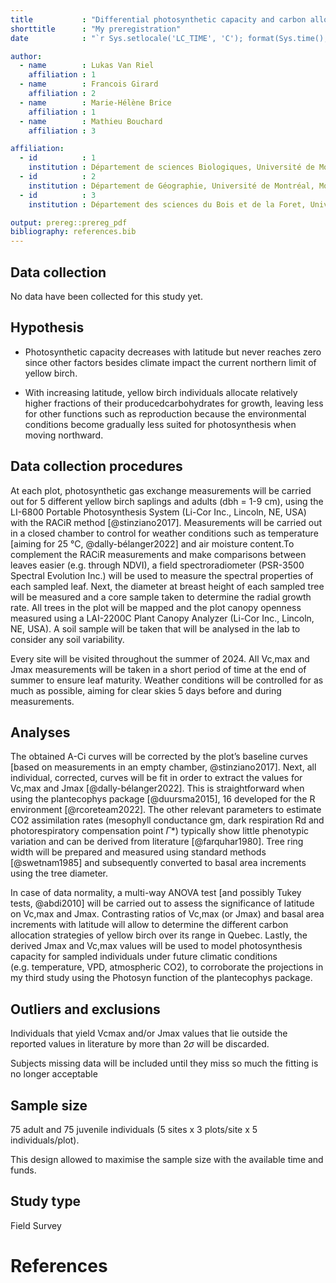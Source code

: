 ```yaml
---
title           : "Differential photosynthetic capacity and carbon allocation strategies in yellow birch in Quebec"
shorttitle      : "My preregistration"
date            : "`r Sys.setlocale('LC_TIME', 'C'); format(Sys.time(), '%d\\\\. %B %Y')`"

author: 
  - name        : Lukas Van Riel
    affiliation : 1
  - name        : Francois Girard
    affiliation : 2
  - name        : Marie-Hélène Brice
    affiliation : 1
  - name        : Mathieu Bouchard
    affiliation : 3

affiliation:
  - id          : 1
    institution : Département de sciences Biologiques, Université de Montréal, Montréal, Québec, Canada
  - id          : 2
    institution : Département de Géographie, Université de Montréal, Montréal, Québec, Canada
  - id          : 3
    institution : Département des sciences du Bois et de la Foret, Université Laval, Québec City, Canada

output: prereg::prereg_pdf
bibliography: references.bib
---
```


<!-- To keep pre-registrations to a reasonable length for readers, we recommend answers fit within a single page .pdf document, roughly 3200 characters. Read more about this here: https://aspredicted.org/messages/why_limits.php -->

## Data collection

<!-- Have any data been collected for this study already? (Note: "Yes" is not an accepted answer.) -->

No data have been collected for this study yet.

## Hypothesis

<!-- What's the main question being asked or hypothesis being tested in this study? -->

-   Photosynthetic capacity decreases with latitude but never reaches zero since other factors besides climate impact the current northern limit of yellow birch.

-   With increasing latitude, yellow birch individuals allocate relatively higher fractions of their producedcarbohydrates for growth, leaving less for other functions such as reproduction because the environmental conditions become gradually less suited for photosynthesis when moving northward.

## Data collection procedures

<!-- Describe the key dependent variable(s) specifying how they will be measured. -->

At each plot, photosynthetic gas exchange measurements will be carried out for 5 different yellow birch saplings and adults (dbh = 1-9 cm), using the LI-6800 Portable Photosynthesis System (Li-Cor Inc., Lincoln, NE, USA) with the RACiR method [@stinziano2017]. Measurements will be carried out in a closed chamber to control for weather conditions such as temperature [aiming for 25 °C, @dally-bélanger2022] and air moisture content.To complement the RACiR measurements and make comparisons between leaves easier (e.g. through NDVI), a field spectroradiometer (PSR-3500 Spectral Evolution Inc.) will be used to measure the spectral properties of each sampled leaf. Next, the diameter at breast height of each sampled tree will be measured and a core sample taken to determine the radial growth rate. All trees in the plot will be mapped and the plot canopy openness measured using a LAI-2200C Plant Canopy Analyzer (Li-Cor Inc., Lincoln, NE, USA). A soil sample will be taken that will be analysed in the lab to consider any soil variability.

Every site will be visited throughout the summer of 2024. All Vc,max and Jmax measurements will be taken in a short period of time at the end of summer to ensure leaf maturity. Weather conditions will be controlled for as much as possible, aiming for clear skies 5 days before and during measurements.

## Analyses

<!-- Specify exactly which analyses you will conduct to examine the main question/hypothesis. -->

The obtained A-Ci curves will be corrected by the plot's baseline curves [based on measurements in an empty chamber, @stinziano2017]. Next, all individual, corrected, curves will be fit in order to extract the values for Vc,max and Jmax [@dally-bélanger2022]. This is straightforward when using the plantecophys package [@duursma2015], 16 developed for the R environment [@rcoreteam2022]. The other relevant parameters to estimate CO2 assimilation rates (mesophyll conductance gm, dark respiration Rd and photorespiratory compensation point $\Gamma$\*) typically show little phenotypic variation and can be derived from literature [@farquhar1980]. Tree ring width will be prepared and measured using standard methods [@swetnam1985] and subsequently converted to basal area increments using the tree diameter.

In case of data normality, a multi-way ANOVA test [and possibly Tukey tests, @abdi2010] will be carried out to assess the significance of latitude on Vc,max and Jmax. Contrasting ratios of Vc,max (or Jmax) and basal area increments with latitude will allow to determine the different carbon allocation strategies of yellow birch over its range in Quebec. Lastly, the derived Jmax and Vc,max values will be used to model photosynthesis capacity for sampled individuals under future climatic conditions (e.g. temperature, VPD, atmospheric CO2), to corroborate the projections in my third study using the Photosyn function of the plantecophys package.

## Outliers and exclusions

<!-- Describe exactly how outliers will be defined and handled, and your precise rule(s) for excluding observations. -->

Individuals that yield Vcmax and/or Jmax values that lie outside the reported values in literature by more than 2$\sigma$ will be discarded.

Subjects missing data will be included until they miss so much the fitting is no longer acceptable

## Sample size

<!-- How many observations will be collected or what will determine sample size? No need to justify decision, but be precise about _exactly_ how the number will be determined. -->

75 adult and 75 juvenile individuals (5 sites x 3 plots/site x 5 individuals/plot).

This design allowed to maximise the sample size with the available time and funds.

## Study type

Field Survey

# References

## 

```{=tex}
\vspace{-2pc}
\setlength{\parindent}{-0.5in}
\setlength{\leftskip}{-1in}
\setlength{\parskip}{8pt}
```
\noindent
